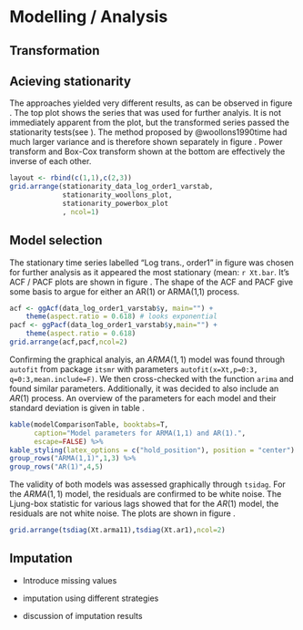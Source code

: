 # Modelling / Analysis

## Transformation


## Acieving stationarity

The approaches yielded very different results, as can be observed in figure \ref{fig:stationarity_alternatives}. The top plot shows the series that was used for further analyis. It is not immediately apparent from the plot, but the transformed series passed the stationarity tests(see \ref{fig:}). The method proposed by @woollons1990time had much larger variance and is therefore shown separately in figure \ref{fig:stationaritywoollons}. Power transform and Box-Cox transform shown at the bottom are effectively the inverse of each other.

```r
layout <- rbind(c(1,1),c(2,3))
grid.arrange(stationarity_data_log_order1_varstab,
             stationarity_woollons_plot,
             stationarity_powerbox_plot
             , ncol=1)
```

## Model selection

The stationary time series labelled "Log trans., order1" in figure \ref{fig:stationaritycomparison} was chosen for further analysis as it appeared the most stationary (mean: `r Xt.bar`.  It's ACF / PACF plots are shown in figure \ref{fig:acfpacf_chosen}. The shape of the ACF and PACF give some basis to argue for either an AR(1) or ARMA(1,1) process.

```r
acf <- ggAcf(data_log_order1_varstab$y, main="") +
    theme(aspect.ratio = 0.618) # looks exponential
pacf <- ggPacf(data_log_order1_varstab$y,main="") +
    theme(aspect.ratio = 0.618) 
grid.arrange(acf,pacf,ncol=2)

```

Confirming the graphical analyis, an $ARMA(1,1)$ model was found through `autofit` from package `itsmr` with parameters `autofit(x=Xt,p=0:3, q=0:3,mean.include=F)`. We then cross-checked with the function `arima` and found similar parameters. Additionally, it was decided to also include an $AR(1)$ process. An overview of the parameters for each model and their standard deviation is given in table \ref{tab:modelcomp}.

```r
kable(modelComparisonTable, booktabs=T,
      caption="Model parameters for ARMA(1,1) and AR(1).",
      escape=FALSE) %>%
kable_styling(latex_options = c("hold_position"), position = "center") %>%
group_rows("ARMA(1,1)",1,3) %>%
group_rows("AR(1)",4,5)
```
The validity of both models was assessed graphically through `tsidag`. For the $ARMA(1,1)$ model, the residuals are confirmed to be white noise. The Ljung-box statistic for various lags showed that for the $AR(1)$ model, the residuals are not white noise. The plots are shown in figure \ref{fig:tsdiag}.

```r
grid.arrange(tsdiag(Xt.arma11),tsdiag(Xt.ar1),ncol=2)
```

## Imputation

- Introduce missing values

- imputation using different strategies

- discussion of imputation results
